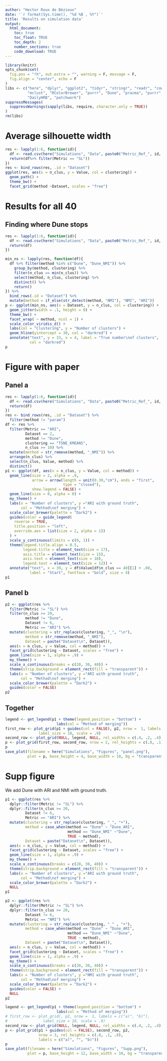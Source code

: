 ```yaml
---
author: "Hector Roux de Bézieux"
date: '`r format(Sys.time(), "%d %B , %Y")`'
title: 'Results on simulation data'
output:
  html_document:
    toc: true
    toc_float: TRUE
    toc_depth: 2
    number_sections: true
    code_download: TRUE
---
```


```r
library(knitr)
opts_chunk$set(
  fig.pos = "!h", out.extra = "", warning = F, message = F,
  fig.align = "center", echo = F
)
libs <- c("here", "dplyr", "ggplot2", "tidyr", "stringr", "readr", "cowplot",
          "mclust", "RColorBrewer", "purrr", "Dune", "pracma", "purrr",
          "DailyHRB", "patchwork")
suppressMessages(
  suppressWarnings(sapply(libs, require, character.only = TRUE))
)
rm(libs)
```

# Average silhouette width

```r
res <- lapply(1:6, function(id){
  df <- read.csv(here("Simulations", "Data", paste0("Metric_Ref_", id, ".csv")))
  return(df%>% filter(Metric == "SL"))
})
res <- bind_rows(res, .id = "Dataset")
ggplot(res, aes(x = n_clus, y = Value, col = clustering)) +
  geom_path() +
  theme_bw() +
  facet_grid(method ~Dataset, scales = "free")
```

# Results for all 40
## Finding where Dune stops

```r
res <- lapply(1:6, function(id){
  df <- read.csv(here("Simulations", "Data", paste0("Metric_Ref_", id, ".csv")))
  return(df)
})

min_ns <- lapply(res, function(df){
  df %>% filter(method %in% c("Dune", "Dune_NMI")) %>%
    group_by(method, clustering) %>%
    filter(n_clus == min(n_clus)) %>%
    select(method, n_clus, clustering) %>%
    distinct() %>%
    return()
}) %>% 
  bind_rows(.id = "Dataset") %>%
  mutate(method = if_else(str_detect(method, "NMI"), "NMI", "ARI"))
p <- ggplot(min_ns, aes(x = Dataset, y = n_clus, col = clustering)) +
  geom_jitter(width = .1, height = 0) +
  theme_bw() +
  facet_wrap( ~ method, ncol = 1) +
  scale_color_viridis_d() +
  labs(col = "Clustering", y = "Number of clusters") +
  geom_hline(yintercept = 30, col = "darkred") +
  annotate("text", y = 33, x = 4, label = "True number\nof clusters",
           col = "darkred")
p
```
# Figure with paper
## Panel a

```r
res <- lapply(1:6, function(id){
  df <- read.csv(here("Simulations", "Data", paste0("Metric_Ref_", id, ".csv")))
  return(df)
})
res <- bind_rows(res, .id = "Dataset") %>%
  filter(method != "param")
df <- res %>%
  filter(Metric == "ARI",
         Dataset == 2,
         method != "Dune",
         clustering == "TSNE_KMEANS",
         n_clus >= 10) %>%
  mutate(method = str_remove(method, "_NMI")) %>%
  arrange(n_clus) %>%
  select(n_clus, Value, method) %>%
  distinct()
p1 <- ggplot(df, aes(x = n_clus, y = Value, col = method)) +
  geom_line(size = 2, alpha = .9,
            arrow = arrow(length = unit(0.30,"cm"), ends = "first", 
                          type = "closed"),
            show.legend = FALSE) +
  geom_line(size = 0, alpha = 0) +
  my_theme() +
  labs(x = "Number of clusters", y ="ARI with ground truth",
       col = "Method\nof merging") +
  scale_color_brewer(palette = "Dark2") +
  guides(color = guide_legend(
    reverse = TRUE,
    title.position = "left",
    override.aes = list(size = 2, alpha = 1))
  ) +
  scale_y_continuous(limits = c(0, 1)) +
  theme(legend.title.align = 0.5,
        legend.title = element_text(size = 17),
        axis.title = element_text(size = 15),
        axis.text = element_text(size = 10),
        legend.text = element_text(size = 12)) +
  annotate("text", x = 39, y = df$Value[df$n_clus == 40][1] + .08,
           label = "Start", fontface = "bold", size = 4)
p1 
```
## Panel b

```r
p2 <- ggplot(res %>%
  filter(Metric != "SL") %>%
  filter(n_clus >= 20,
         method != "Dune",
         Dataset != 6,
         Metric == "ARI") %>%
  mutate(clustering = str_replace(clustering, "_", "\n"),
         method = str_remove(method, "_NMI"),
         Dataset = paste("Dataset\n", Dataset)),
  aes(x = n_clus, y = Value, col = method)) +
  facet_grid(clustering ~ Dataset, scales = "free") +
  geom_line(size = 1, alpha = .9) +
  my_theme() +
  scale_x_continuous(breaks = c(20, 30, 40)) +
  theme(strip.background = element_rect(fill = "transparent")) +
  labs(x = "Number of clusters", y ="ARI with ground truth",
       col = "Method\nof merging") +
  scale_color_brewer(palette = "Dark2") +
  guides(color = FALSE)
p2
```

## Together

```r
legend <- get_legend(p1 + theme(legend.position = "bottom") +
                       labs(col = "Method of merging"))
first_row <- plot_grid(p1 + guides(col = FALSE), p2, nrow =  1, labels = c("a)", "b)"),
               label_size = 18, scale = .9)
second_row <- plot_grid(NULL, legend, NULL, rel_widths = c(.4, .2, .4), nrow = 1)
p <- plot_grid(first_row, second_row, nrow = 2, rel_heights = c(.8, .1))
p
save_plot(filename = here("Simulations", "Figures", "panel.png"),
          plot = p, base_height = 4, base_width = 10, bg = "transparent")
```

# Supp figure

We add Dune with ARI and NMI with ground truth.

```r
p1 <- ggplot(res %>%
  dplyr::filter(Metric != "SL") %>%
  dplyr::filter(n_clus >= 20,
         Dataset != 6,
         Metric == "ARI") %>%
  mutate(clustering = str_replace(clustering, "_", "+"),
         method = case_when(method == "Dune" ~ "Dune_ARI",
                            method == "Dune_NMI" ~"Dune",
                            TRUE ~ method),
         Dataset = paste("Dataset\n", Dataset)),
  aes(x = n_clus, y = Value, col = method)) +
  facet_grid(clustering ~ Dataset, scales = "free") +
  geom_line(size = 1, alpha = .9) +
  my_theme() +
  scale_x_continuous(breaks = c(20, 30, 40)) +
  theme(strip.background = element_rect(fill = "transparent")) +
  labs(x = "Number of clusters", y ="ARI with ground truth",
       col = "Method\nof merging") +
  scale_color_brewer(palette = "Dark2") +
  NULL
p1
```

```r
p2 <- ggplot(res %>%
  dplyr::filter(Metric != "SL") %>%
  dplyr::filter(n_clus >= 20,
         Dataset != 6,
         Metric == "NMI") %>%
  mutate(clustering = str_replace(clustering, "_" , "+"),
         method = case_when(method == "Dune" ~ "Dune_ARI",
                            method == "Dune_NMI" ~"Dune",
                            TRUE ~ method),
         Dataset = paste("Dataset\n", Dataset)),
  aes(x = n_clus, y = Value, col = method)) +
  facet_grid(clustering ~ Dataset, scales = "free") +
  geom_line(size = 1, alpha = .9) +
  my_theme() +
  scale_x_continuous(breaks = c(20, 30, 40)) +
  theme(strip.background = element_rect(fill = "transparent")) +
  labs(x = "Number of clusters", y ="NMI with ground truth",
       col = "Method\nof merging") +
  scale_color_brewer(palette = "Dark2") +
  guides(color = FALSE) +
  NULL
p2
```

```r
legend <- get_legend(p1 + theme(legend.position = "bottom") +
                       labs(col = "Method of merging"))
# first_row <- plot_grid(, p2, nrow =  1, labels = c("a)", "b)"),
#                label_size = 18, scale = .9)
second_row <- plot_grid(NULL, legend, NULL, rel_widths = c(.4, .2, .4), nrow = 1)
p <- plot_grid(p1 + guides(col = FALSE), second_row, p2,
               nrow = 3, rel_heights = c(.8, .1, .8),
               labels = c("a)", "", "b)"))
p
save_plot(filename = here("Simulations", "Figures", "Supp.png"),
          plot = p, base_height = 12, base_width = 10, bg = "transparent")
```